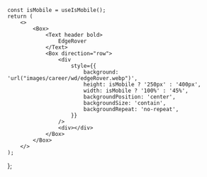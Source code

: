 
	const isMobile = useIsMobile();
	return (
		<>
			<Box>
				<Text header bold>
					EdgeRover
				</Text>
				<Box direction="row">
					<div
						style={{
							background: 'url("images/career/wd/edgeRover.webp")',
							height: isMobile ? '250px' : '400px',
							width: isMobile ? '100%' : '45%',
							backgroundPosition: 'center',
							backgroundSize: 'contain',
							backgroundRepeat: 'no-repeat',
						}}
					/>
					<div></div>
				</Box>
			</Box>
		</>
	);
};

<Content />
